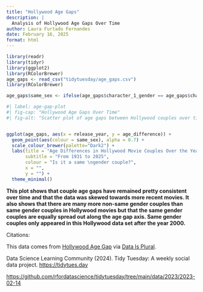 ```yaml
---
title: "Hollywood Age Gaps"
description: |
  Analysis of Hollywood Age Gaps Over Time
author: Laura Furtado Fernandes
date: February 16, 2025
format: html
---
```


```r
library(readr)
library(tidyr)
library(ggplot2)
library(RColorBrewer)
age_gaps <- read_csv("tidytuesday/age_gaps.csv")
library(RColorBrewer)

age_gaps$same_sex <- ifelse(age_gaps$character_1_gender == age_gaps$character_2_gender, "yes", "no")


```

```r
#| label: age-gap-plot
#| fig-cap: "Hollywood Age Gaps Over Time"
#| fig-alt: "Scatter plot of age gaps between Hollywood couples over time coloured by whether the couple was of the same gender or not, where there are many more non-same gender couples than same gender couples."


ggplot(age_gaps, aes(x = release_year, y = age_difference)) + 
  geom_point(aes(colour = same_sex), alpha = 0.7) + 
  scale_colour_brewer(palette="Dark2") + 
  labs(title = "Age Differences in Hollywood Movie Couples Over the Years", 
       subtitle = "From 1931 to 2025", 
       colour = "Is it a same \ngender couple?", 
       x = "", 
       y = "") + 
  theme_minimal()


```

**This plot shows that couple age gaps have remained pretty consistent over time and that the data was skewed towards more recent movies. It also shows that there are many more non-same gender couples than same gender couples in Hollywood movies but that the same gender couples are equally spread out along the age gap axis. Same gender couples only appeared in this Hollywood data set after the year 2000.**

Citations:

This data comes from [Hollywood Age Gap](https://hollywoodagegap.com/) via [Data Is Plural](https://www.data-is-plural.com/archive/2018-02-07-edition/).

Data Science Learning Community (2024). Tidy Tuesday: A weekly social data project. [https://tidytues.day](https://tidytues.day/)

<https://github.com/rfordatascience/tidytuesday/tree/main/data/2023/2023-02-14>
